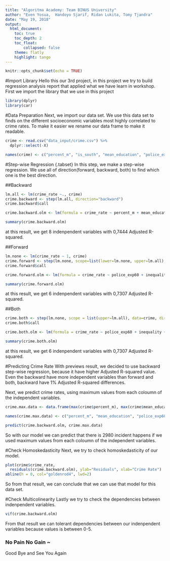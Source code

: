 ---
title: "Algoritma Academy: Team BINUS University"
author: "Even Yosua,  Handoyo Sjarif, Ridan Lukita, Tomy Tjandra"
date: "May 19, 2018"
output: 
  html_document:
    toc: true
    toc_depth: 2
    toc_float: 
        collapsed: false
    theme: flatly
    highlight: tango
---

```{r setup, include=FALSE}
knitr::opts_chunk$set(echo = TRUE)
```

#Import Library
Hello this our 3rd project, in this project we try to build regression analysis report that applied what we have learn in workshop. 
First we import the library that we use in this project
```{r message=FALSE}
library(dplyr)
library(car)
```

#Data Preparation
Next, we import our data set. We use this data set to finds on the different socioeconomic variables most highly correlated to crime rates. To make it easier we rename our data frame to make it readable. 
```{r}
crime <- read.csv("data_input/crime.csv") %>% 
  dplyr::select(-X)

names(crime) <- c("percent_m", "is_south", "mean_education", "police_exp60", "police_exp59", "labour_participation", "m_per1000f", "state_pop", "nonwhites_per1000", "unemploy_m24", "unemploy_m39", "gdp", "inequality", "prob_prison", "time_prison", "crime_rate")
```

#Step-wise Regression {.tabset}
In this step, we make a step-wise regression. We use all of direction(forward, backward, both) to find which one is the best direction.

##Backward
```{r}
lm.all <- lm(crime_rate ~., crime)
crime.backward <- step(lm.all, direction="backward")
crime.backward$call
```

```{r}
crime.backward.olm <- lm(formula = crime_rate ~ percent_m + mean_education + police_exp60 + m_per1000f + unemploy_m24 + unemploy_m39 + inequality + prob_prison, data = crime)

summary(crime.backward.olm)
```

at this result, we get 8 indenpendent variables with 0,7444 Adjusted R-squared. 

##Forward
```{r}
lm.none <- lm(crime_rate ~ 1, crime)
crime.forward <- step(lm.none, scope=list(lower=lm.none, upper=lm.all), direction="forward")
crime.forward$call
```
```{r}
crime.forward.olm <- lm(formula = crime_rate ~ police_exp60 + inequality + mean_education + percent_m + prob_prison + unemploy_m39, data = crime)

summary(crime.forward.olm)
```

at this result, we get 6 indenpendent variables with 0,7307 Adjusted R-squared. 

##Both
```{r}
crime.both <- step(lm.none, scope = list(upper=lm.all), data=crime, direction="both")
crime.both$call
```
```{r}
crime.both.olm <- lm(formula = crime_rate ~ police_exp60 + inequality + mean_education + percent_m + prob_prison + unemploy_m39, data = crime)

summary(crime.both.olm)
```

at this result, we get 6 indenpendent variables with 0,7307 Adjusted R-squared.

#Predicting Crime Rate
With previews result, we decided to use backward step-wise regression, because it have higher Adjusted R-squared value. Even the backward have more independent variables than forward and both, backward have 1% Adjusted R-squared differences.

Next,  we predict crime rates, using maximum values from each coloumn of the independent variables. 
```{r}
crime.max.data <- data.frame(max(crime$percent_m), max(crime$mean_education), max(crime$police_exp60), max(crime$m_per1000f), max(crime$unemploy_m24), max(crime$unemploy_m39), max(crime$inequality), max(crime$prob_prison))

names(crime.max.data) <- c("percent_m", "mean_education", "police_exp60", "m_per1000f", "unemploy_m24", "unemploy_m39", "inequality", "prob_prison")

predict(crime.backward.olm, crime.max.data)
```
So with our model we can predict that there is 2980 incident happens if we used maximum values from each coloumn of the independent variables. 

#Check Homoskedasticity
Next, we try to check homoskedasticity of our model. 
```{r}
plot(crime$crime_rate,
  residuals(crime.backward.olm), ylab="Residuals", xlab="Crime Rate")
abline(h = 0, col="goldenrod4", lwd=2)
```

So from that result, we can conclude that we can use that model for this data set. 

#Check Multicolinearity
Lastly we try to check the dependencies between indenpendent variables. 
```{r}
vif(crime.backward.olm)
```

From that result we can tolerant dependencies between our indenpendent variables because values is between 0-5. 

### No Pain No Gain ~
Good Bye and See You Again

